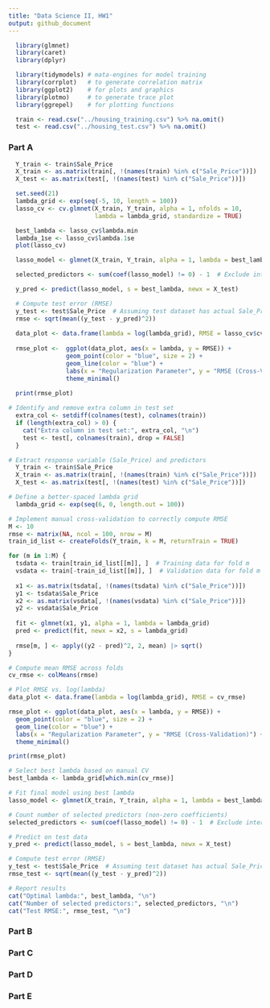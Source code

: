 ```yaml
---
title: "Data Science II, HW1"
output: github_document
---
```


```r
  library(glmnet)
  library(caret)
  library(dplyr)

  library(tidymodels) # mata-engines for model training
  library(corrplot)   # to generate correlation matrix
  library(ggplot2)    # for plots and graphics
  library(plotmo)     # to generate trace plot 
  library(ggrepel)    # for plotting functions
```

```r
  train <- read.csv("../housing_training.csv") %>% na.omit()
  test <- read.csv("../housing_test.csv") %>% na.omit()
```

### Part A

```r
  Y_train <- train$Sale_Price
  X_train <- as.matrix(train[, !(names(train) %in% c("Sale_Price"))])
  X_test <- as.matrix(test[, !(names(test) %in% c("Sale_Price"))])
```

```r
  set.seed(21)
  lambda_grid <- exp(seq(-5, 10, length = 100))
  lasso_cv <- cv.glmnet(X_train, Y_train, alpha = 1, nfolds = 10,
                        lambda = lambda_grid, standardize = TRUE)
```

```r
  best_lambda <- lasso_cv$lambda.min
  lambda_1se <- lasso_cv$lambda.1se
  plot(lasso_cv)
```

```r
  lasso_model <- glmnet(X_train, Y_train, alpha = 1, lambda = best_lambda, standardize = TRUE)
```

```r
  selected_predictors <- sum(coef(lasso_model) != 0) - 1  # Exclude intercept
```

```r
  y_pred <- predict(lasso_model, s = best_lambda, newx = X_test)
```

```r
  # Compute test error (RMSE)
  y_test <- test$Sale_Price  # Assuming test dataset has actual Sale_Price
  rmse <- sqrt(mean((y_test - y_pred)^2))
  
  data_plot <- data.frame(lambda = log(lambda_grid), RMSE = lasso_cv$cvm)
  
  rmse_plot <-  ggplot(data_plot, aes(x = lambda, y = RMSE)) +
                geom_point(color = "blue", size = 2) +
                geom_line(color = "blue") +
                labs(x = "Regularization Parameter", y = "RMSE (Cross-Validation)") +
                theme_minimal()
  
  print(rmse_plot)
```

```r
# Identify and remove extra column in test set
  extra_col <- setdiff(colnames(test), colnames(train))
  if (length(extra_col) > 0) {
    cat("Extra column in test set:", extra_col, "\n")
    test <- test[, colnames(train), drop = FALSE]
  }

# Extract response variable (Sale_Price) and predictors
  Y_train <- train$Sale_Price
  X_train <- as.matrix(train[, !(names(train) %in% c("Sale_Price"))])
  X_test <- as.matrix(test[, !(names(test) %in% c("Sale_Price"))])

# Define a better-spaced lambda grid
  lambda_grid <- exp(seq(6, 0, length.out = 100))

# Implement manual cross-validation to correctly compute RMSE
M <- 10
rmse <- matrix(NA, ncol = 100, nrow = M)
train_id_list <- createFolds(Y_train, k = M, returnTrain = TRUE)

for (m in 1:M) {
  tsdata <- train[train_id_list[[m]], ]  # Training data for fold m
  vsdata <- train[-train_id_list[[m]], ]  # Validation data for fold m
  
  x1 <- as.matrix(tsdata[, !(names(tsdata) %in% c("Sale_Price"))])
  y1 <- tsdata$Sale_Price
  x2 <- as.matrix(vsdata[, !(names(vsdata) %in% c("Sale_Price"))])
  y2 <- vsdata$Sale_Price
  
  fit <- glmnet(x1, y1, alpha = 1, lambda = lambda_grid)
  pred <- predict(fit, newx = x2, s = lambda_grid)
  
  rmse[m, ] <- apply((y2 - pred)^2, 2, mean) |> sqrt()
}

# Compute mean RMSE across folds
cv_rmse <- colMeans(rmse)

# Plot RMSE vs. log(lambda)
data_plot <- data.frame(lambda = log(lambda_grid), RMSE = cv_rmse)

rmse_plot <- ggplot(data_plot, aes(x = lambda, y = RMSE)) +
  geom_point(color = "blue", size = 2) +
  geom_line(color = "blue") +
  labs(x = "Regularization Parameter", y = "RMSE (Cross-Validation)") +
  theme_minimal()

print(rmse_plot)

# Select best lambda based on manual CV
best_lambda <- lambda_grid[which.min(cv_rmse)]

# Fit final model using best lambda
lasso_model <- glmnet(X_train, Y_train, alpha = 1, lambda = best_lambda, standardize = TRUE)

# Count number of selected predictors (non-zero coefficients)
selected_predictors <- sum(coef(lasso_model) != 0) - 1  # Exclude intercept

# Predict on test data
y_pred <- predict(lasso_model, s = best_lambda, newx = X_test)

# Compute test error (RMSE)
y_test <- test$Sale_Price  # Assuming test dataset has actual Sale_Price
rmse_test <- sqrt(mean((y_test - y_pred)^2))

# Report results
cat("Optimal lambda:", best_lambda, "\n")
cat("Number of selected predictors:", selected_predictors, "\n")
cat("Test RMSE:", rmse_test, "\n")


```

### Part B

### Part C

### Part D

### Part E
